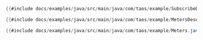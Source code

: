 ```java
{{#include docs/examples/java/src/main/java/com/taos/example/SubscribeDemo.java}}
```

```java
{{#include docs/examples/java/src/main/java/com/taos/example/MetersDeserializer.java}}
```

```java
{{#include docs/examples/java/src/main/java/com/taos/example/Meters.java}}
```
